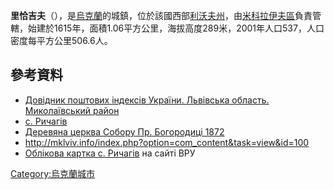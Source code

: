 {{coord|49|33|22|N|23|51|30|E|scale:100000|display=title}}

'''里恰吉夫'''（{{lang-uk|Ричагів}}），是[[烏克蘭|烏克蘭]]的城鎮，位於該國西部[[利沃夫州|利沃夫州]]，由[[米科拉伊夫區|米科拉伊夫區]]負責管轄，始建於1615年，面積1.06平方公里，海拔高度289米，2001年人口537，人口密度每平方公里506.6人。

==參考資料==
*[https://web.archive.org/web/20160216134314/http://www.uaidx.com/13/292/index Довідник поштових індексів України. Львівська область. Миколаївський район]
*[http://w1.c1.rada.gov.ua/pls/z7503/A005?rf7571=20179 с. Ричагів] {{Wayback|url=http://w1.c1.rada.gov.ua/pls/z7503/A005?rf7571=20179 |date=20190630195355 }}
* [http://decerkva.org.ua/rychagiv.html Деревяна церква Собору Пр. Богородиці 1872] {{Wayback|url=http://decerkva.org.ua/rychagiv.html |date=20200129160823 }}
* http://mklviv.info/index.php?option=com_content&task=view&id=100{{недоступне посилання}}{{Dead link|date=2019年6月 |bot=InternetArchiveBot |fix-attempted=yes }}
* [http://w1.c1.rada.gov.ua/pls/z7503/A005?rf7571=20179 Облікова картка с. Ричагів] {{Wayback|url=http://w1.c1.rada.gov.ua/pls/z7503/A005?rf7571=20179 |date=20190630195355 }} на сайті ВРУ

{{Ukraine-geo-stub}}
[[Category:烏克蘭城市|Category:烏克蘭城市]]